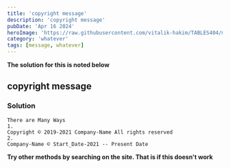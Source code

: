 ```yaml
---
title: 'copyright message'
description: 'copyright message'
pubDate: 'Apr 16 2024'
heroImage: 'https://raw.githubusercontent.com/vitalik-hakim/TABLES404/main/error_b/misc.png'
category: 'whatever'
tags: [message, whatever]
---
```


**The solution for this is noted below**

## copyright message

### Solution

```whatever
There are Many Ways
1.
Copyright © 2019-2021 Company-Name All rights reserved
2.
Company-Name © Start_Date-2021 -- Present Date
```

**Try other methods by searching on the site. That is if this doesn't work**
